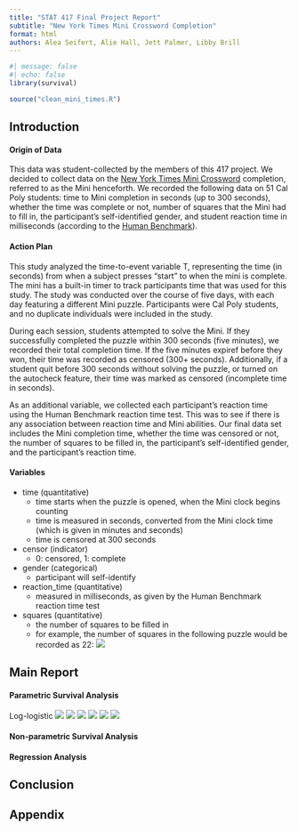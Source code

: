 ```yaml
---
title: "STAT 417 Final Project Report"
subtitle: "New York Times Mini Crossword Completion"
format: html
authors: Alea Seifert, Alie Hall, Jett Palmer, Libby Brill
---
```


```r
#| message: false
#| echo: false
library(survival)

source("clean_mini_times.R")
```

## Introduction
<!-- Provide a brief description of the data set you have selected, i.e. the variables, how the study
was conducted, and any other details you can provide. If you collected your own data, then describe how the data were collected and how (right) censoring could occur. Be sure to define the time-to-event variable and how right censoring could occur. -->

#### Origin of Data

This data was student-collected by the members of this 417 project. We decided to collect data on the [New York Times Mini Crossword](https://www.nytimes.com/crosswords/game/mini) completion, referred to as the Mini henceforth. We recorded the following data on 51 Cal Poly students: time to Mini completion in seconds (up to 300 seconds), whether the time was complete or not, number of squares that the Mini had to fill in, the participant’s self-identified gender, and student reaction time in milliseconds (according to the [Human Benchmark](https://humanbenchmark.com/tests/reactiontime)).

#### Action Plan

This study analyzed the time-to-event variable T, representing the time (in seconds) from when a subject presses “start” to when the mini is complete. The mini has a built-in timer to track participants time that was used for this study. The study was conducted over the course of five days, with each day featuring a different Mini puzzle. Participants were Cal Poly students, and no duplicate individuals were included in the study.

During each session, students attempted to solve the Mini. If they successfully completed the puzzle within 300 seconds (five minutes), we recorded their total completion time. If the five minutes expiref before they won, their time was recorded as censored (300+ seconds). Additionally, if a student quit before 300 seconds without solving the puzzle, or turned on the autocheck feature, their time was marked as censored (incomplete time in seconds).

As an additional variable, we collected each participant’s reaction time using the Human Benchmark reaction time test. This was to see if there is any association between reaction time and Mini abilities. Our final data set includes the Mini completion time, whether the time was censored or not, the number of squares to be filled in, the participant’s self-identified gender, and the participant’s reaction time.


#### Variables
- time (quantitative)
  - time starts when the puzzle is opened, when the Mini clock begins counting
  - time is measured in seconds, converted from the Mini clock time (which is given in minutes and seconds)
  - time is censored at 300 seconds
- censor (indicator)
  - 0: censored, 1: complete
- gender (categorical)
  - participant will self-identify
- reaction_time (quantitative)
  - measured in milliseconds, as given by the Human Benchmark reaction time test
- squares (quantitative)
  - the number of squares to be filled in
  - for example, the number of squares in the following puzzle would be recorded as 22:
    ![](images/blank_mini.png)


## Main Report

#### Parametric Survival Analysis
<!-- Through approaches we have discussed in the class, find a probability distribution that best fits your time-to-event data. Explain why the particular distribution was chosen. Once you have determined a probability distribution, construct the survival function and hazard function for all individuals in the data set and describe your observations. In addition, examine the survival and hazard functions for different groups of interest and report what you observe. Finally, report the mean and median survival times for all individuals and for the various groups you have examined. -->

Log-logistic
![](images/loglogistic_survival.png)
![](images/loglogistic_hazard.png)
![](images/loglogistic_survival_gender.png)
![](images/loglogistic_hazard_gender.png)
![](images/loglogistic_survival_squares.png)
![](images/loglogistic_hazard_squares.png)

#### Non-parametric Survival Analysis
<!-- Use non-parametric methods to describe and compare survival experiences of the different groups in your data set. Examine and comment on the survival experience of all individuals in your data set, as well as the survival experiences of different groups of individuals. Use graphical displays such as Kaplan-Meier curves, and/or estimated hazard curves, and perform and report results of the log-rank test. In addition, compute various descriptive statistics of interest. Finally, compare some of your findings using the non-parametric approaches to your findings using the parametric approaches. -->


#### Regression Analysis
<!-- Develop a Cox regression model to investigate the associations of the predictors (explanatory variables) with the hazard rate. You need only present your final model, including, but not limited to, parameter estimates, standard errors, and p-values. Discuss whether model assumptions have been met and whether you removed any influential or outlying cases. Be sure to present the residual diagnostic plots to support your discussion. Then for some key values of the predictors, present estimated hazard ratios and confidence intervals for the corresponding true hazard ratio. Provide interpretations of the hazard ratios -->

## Conclusion
<!-- Summarize and discuss any insightful discoveries about the time-to-event data and your most important findings. -->

## Appendix
<!-- Include all R code used to conduct your analyses in the Appendix at the end of the report. -->
